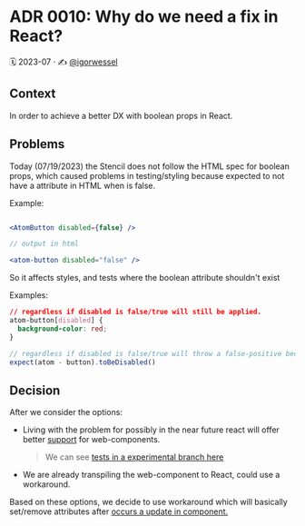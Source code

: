 
<Meta title="Docs/Architecture Decision Records/ADR 0010: Why do we need a fix in React?" />

# ADR 0010: Why do we need a fix in React?

🗓️ 2023-07 · ✍️ [@igorwessel](https://twitter.com/igor_wessel)

## Context

In order to achieve a better DX with boolean props in React.

## Problems

Today (07/19/2023) the Stencil does not follow the HTML spec for boolean props, which caused problems in testing/styling because expected to not have a attribute in HTML when is false.

Example:

```jsx

<AtomButton disabled={false} />

// output in html

<atom-button disabled="false" />
```

So it affects styles, and tests where the boolean attribute shouldn't exist

Examples:

```css
// regardless if disabled is false/true will still be applied.
atom-button[disabled] {
  background-color: red;
}
```

```js
// regardless if disabled is false/true will throw a false-positive because expects the attribute does not exist.
expect(atom - button).toBeDisabled()
```

## Decision

After we consider the options:

- Living with the problem for possibly in the near future react will offer better [support](https://github.com/facebook/react/issues/11347) for web-components.
  > We can see [tests in a experimental branch here](https://custom-elements-everywhere.com/libraries/react-experimental/results/results.html)
- We are already transpiling the web-component to React, could use a workaround.

Based on these options, we decide to use workaround which will basically set/remove attributes after [occurs a update in component.](https://react.dev/reference/react/Component#componentdidupdate)
